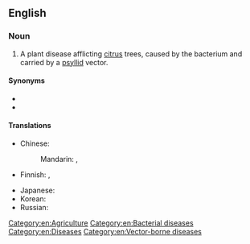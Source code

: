 ==English==

===Noun===
{{en-noun|-}}

# A plant disease afflicting [[citrus]] trees, caused by the bacterium {{taxlink|Liberibacter asiaticus|species}} and carried by a [[psyllid]] vector.

====Synonyms====
* {{l|en|huanglongbing}}
* {{l|en|yellow dragon disease}}

====Translations====
{{trans-top|bacterial disease of citrus trees}}
* Chinese:
*: Mandarin: {{t|cmn|黃龍病|sc=Hani}}, {{t|cmn|黄龙病|tr=huánglóngbìng|sc=Hani}}
* Finnish: {{t|fi|sitruspuun kellastumistauti}}, {{t|fi|HLB-tauti}}
{{trans-mid}}
* Japanese: {{t|ja|カンキツグリーニング病|tr=kankitsugurīningu-byō|sc=Jpan}}
* Korean: {{t|ko|감귤그린병|sc=Kore}}
* Russian: {{t|ru|позелене́ние плодо́в|n}}
{{trans-bottom}}

[[Category:en:Agriculture]]
[[Category:en:Bacterial diseases]]
[[Category:en:Diseases]]
[[Category:en:Vector-borne diseases]]